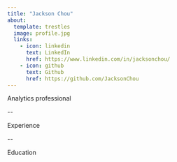 ```yaml
---
title: "Jackson Chou"
about:
  template: trestles
  image: profile.jpg
  links:
    - icon: linkedin
      text: LinkedIn
      href: https://www.linkedin.com/in/jacksonchou/
    - icon: github
      text: Github
      href: https://github.com/JacksonChou
---
```


Analytics professional

\--

Experience

\--

Education
